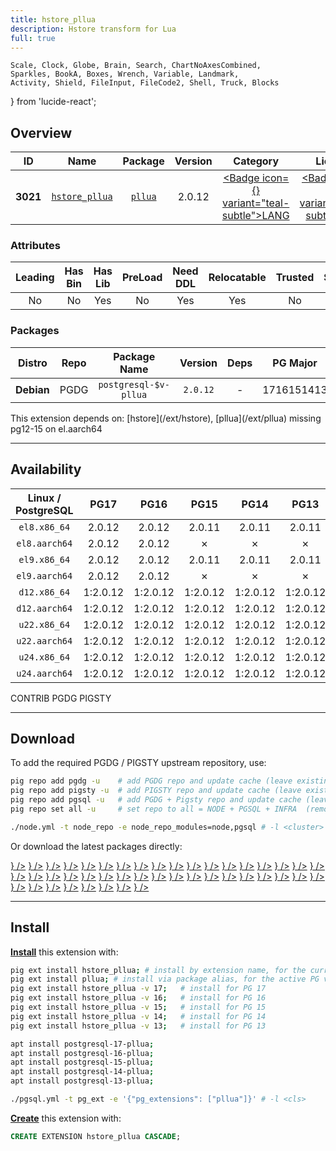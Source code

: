 ```yaml
---
title: hstore_pllua
description: Hstore transform for Lua
full: true
---
```


    Scale, Clock, Globe, Brain, Search, ChartNoAxesCombined,
    Sparkles, BookA, Boxes, Wrench, Variable, Landmark,
    Activity, Shield, FileInput, FileCode2, Shell, Truck, Blocks
} from 'lucide-react';

## Overview

| <TooltipIconButton tooltip="Extension unique identifier" side="top">ID</TooltipIconButton> | <TooltipIconButton tooltip="Extension name" side="top">Name</TooltipIconButton> | <TooltipIconButton tooltip="Package name for installation" side="top">Package</TooltipIconButton> | <TooltipIconButton tooltip="Latest available extension version" side="top">Version</TooltipIconButton> | <TooltipIconButton tooltip="Extension category" side="top">Category</TooltipIconButton> | <TooltipIconButton tooltip="Open source license" side="top">License</TooltipIconButton> | <TooltipIconButton tooltip="Programming language" side="top">Lang</TooltipIconButton> |
|:--------:|:--------:|:----------:|:--------------:|:---------------------------------------:|:------------------------------------------------------:|:----:|
| **3021** | [`hstore_pllua`](https://github.com/pllua/pllua) | [`pllua`](/ext/pllua) | 2.0.12 | <a href="/ext/lang" className="no-underline"><Badge icon={<BookA />} variant="teal-subtle">LANG</Badge></a> | <a href="/ext/list/license#mit" className="no-underline"><Badge icon={<Scale />} variant="blue-subtle">MIT</Badge></a> | <a href="/ext/list/lang#c"><Badge icon={<FileCode2 />} variant="blue-subtle">C</Badge></a> |

### Attributes

| <TooltipIconButton tooltip="The Primary Leading extension in the Package" side="top">Leading</TooltipIconButton> | <TooltipIconButton tooltip="Contains binary utils" side="top">Has Bin</TooltipIconButton> | <TooltipIconButton tooltip="Contains .so shared library files" side="top">Has Lib</TooltipIconButton> | <TooltipIconButton tooltip="Requires preloading via shared_preload_libraries" side="top">PreLoad</TooltipIconButton> | <TooltipIconButton tooltip="Requires CREATE EXTENSION DDL command" side="top">Need DDL</TooltipIconButton> | <TooltipIconButton tooltip="Can be installed in any schema" side="top">Relocatable</TooltipIconButton> | <TooltipIconButton tooltip="Can be created by non-superuser" side="top">Trusted</TooltipIconButton> | <TooltipIconButton tooltip="Schemas used by this extension" side="top">Schemas</TooltipIconButton> |
|:-------:|:-------:|:-------:|:-------:|:--------:|:-----------:|:-------:|:-------:|
| No | No | Yes | No | Yes | Yes | No | - |

### Packages

| <TooltipIconButton tooltip="Linux distribution family, EL or Debian" side="top">Distro</TooltipIconButton> | <TooltipIconButton tooltip="Package repository" side="top">Repo</TooltipIconButton> | <TooltipIconButton tooltip="The RPM/DEB Package Name Pattern (replace $v with real pg major)" side="top">Package Name</TooltipIconButton> | <TooltipIconButton tooltip="Latest package version" side="top">Version</TooltipIconButton> | <TooltipIconButton tooltip="RPM/DEB Package dependencies" side="top">Deps</TooltipIconButton> | <TooltipIconButton tooltip="Available in these PostgreSQL Major Versions" side="top">PG Major</TooltipIconButton> |
|:----------:|:--------:|:------------------------:|:-----------:|:------------:|:------------------:|
| **Debian** | <Badge variant="blue-subtle"><span className="font-bold">PGDG</span></Badge> | `postgresql-$v-pllua` | `2.0.12` | - | <Badge variant="green-subtle">17</Badge><Badge variant="green-subtle">16</Badge><Badge variant="green-subtle">15</Badge><Badge variant="green-subtle">14</Badge><Badge variant="green-subtle">13</Badge> |


<Callout title="Dependencies" type="warn">
    This extension depends on: [hstore](/ext/hstore), [pllua](/ext/pllua)
</Callout>

<Callout title="Comments" type="info">
    missing pg12-15 on el.aarch64
</Callout>


------

## Availability

| <TooltipIconButton tooltip="Linux Distro Arch / PostgreSQL Major Version" side="top">Linux / PostgreSQL </TooltipIconButton> | **PG17** | **PG16** | **PG15** | **PG14** | **PG13** |
|:-----:|:-----:|:-----:|:-----:|:-----:|:-----:|
| `el8.x86_64` | <Badge variant="blue-subtle">2.0.12</Badge> | <Badge variant="blue-subtle">2.0.12</Badge> | <Badge variant="blue-subtle">2.0.11</Badge> | <Badge variant="blue-subtle">2.0.11</Badge> | <Badge variant="blue-subtle">2.0.11</Badge> |
| `el8.aarch64` | <Badge variant="blue-subtle">2.0.12</Badge> | <Badge variant="blue-subtle">2.0.12</Badge> | <Badge variant="red-subtle">✗</Badge> | <Badge variant="red-subtle">✗</Badge> | <Badge variant="red-subtle">✗</Badge> |
| `el9.x86_64` | <Badge variant="blue-subtle">2.0.12</Badge> | <Badge variant="blue-subtle">2.0.12</Badge> | <Badge variant="blue-subtle">2.0.11</Badge> | <Badge variant="blue-subtle">2.0.11</Badge> | <Badge variant="blue-subtle">2.0.11</Badge> |
| `el9.aarch64` | <Badge variant="blue-subtle">2.0.12</Badge> | <Badge variant="blue-subtle">2.0.12</Badge> | <Badge variant="red-subtle">✗</Badge> | <Badge variant="red-subtle">✗</Badge> | <Badge variant="red-subtle">✗</Badge> |
| `d12.x86_64` | <Badge variant="blue-subtle">1:2.0.12</Badge> | <Badge variant="blue-subtle">1:2.0.12</Badge> | <Badge variant="blue-subtle">1:2.0.12</Badge> | <Badge variant="blue-subtle">1:2.0.12</Badge> | <Badge variant="blue-subtle">1:2.0.12</Badge> |
| `d12.aarch64` | <Badge variant="blue-subtle">1:2.0.12</Badge> | <Badge variant="blue-subtle">1:2.0.12</Badge> | <Badge variant="blue-subtle">1:2.0.12</Badge> | <Badge variant="blue-subtle">1:2.0.12</Badge> | <Badge variant="blue-subtle">1:2.0.12</Badge> |
| `u22.x86_64` | <Badge variant="blue-subtle">1:2.0.12</Badge> | <Badge variant="blue-subtle">1:2.0.12</Badge> | <Badge variant="blue-subtle">1:2.0.12</Badge> | <Badge variant="blue-subtle">1:2.0.12</Badge> | <Badge variant="blue-subtle">1:2.0.12</Badge> |
| `u22.aarch64` | <Badge variant="blue-subtle">1:2.0.12</Badge> | <Badge variant="blue-subtle">1:2.0.12</Badge> | <Badge variant="blue-subtle">1:2.0.12</Badge> | <Badge variant="blue-subtle">1:2.0.12</Badge> | <Badge variant="blue-subtle">1:2.0.12</Badge> |
| `u24.x86_64` | <Badge variant="blue-subtle">1:2.0.12</Badge> | <Badge variant="blue-subtle">1:2.0.12</Badge> | <Badge variant="blue-subtle">1:2.0.12</Badge> | <Badge variant="blue-subtle">1:2.0.12</Badge> | <Badge variant="blue-subtle">1:2.0.12</Badge> |
| `u24.aarch64` | <Badge variant="blue-subtle">1:2.0.12</Badge> | <Badge variant="blue-subtle">1:2.0.12</Badge> | <Badge variant="blue-subtle">1:2.0.12</Badge> | <Badge variant="blue-subtle">1:2.0.12</Badge> | <Badge variant="blue-subtle">1:2.0.12</Badge> |

<Badge variant="green-subtle"><span className="font-black">CONTRIB</span></Badge> <Badge variant="blue-subtle"><span className="font-black">PGDG</span></Badge> <Badge variant="amber-subtle"><span className="font-black">PIGSTY</span></Badge>

------

## Download

To add the required PGDG / PIGSTY upstream repository, use:

```bash tab="pig"
pig repo add pgdg -u    # add PGDG repo and update cache (leave existing repos)
pig repo add pigsty -u  # add PIGSTY repo and update cache (leave existing repos)
pig repo add pgsql -u   # add PGDG + Pigsty repo and update cache (leave existing repos)
pig repo set all -u     # set repo to all = NODE + PGSQL + INFRA  (remove existing repos)
```
```bash tab="pigsty"
./node.yml -t node_repo -e node_repo_modules=node,pgsql # -l <cluster>
```

Or download the latest packages directly:

<Files>
    <Folder name="el8.x86_64">
        <a href="https://download.postgresql.org/pub/repos/yum/17/redhat/rhel-8-x86_64/pllua_17-2.0.12-3PGDG.rhel8.x86_64.rpm"><File name="pllua_17-2.0.12-3PGDG.rhel8.x86_64.rpm" icon={<Package className="text-emerald-500" />} /></a>
        <a href="https://download.postgresql.org/pub/repos/yum/16/redhat/rhel-8-x86_64/pllua_16-2.0.12-1PGDG.rhel8.x86_64.rpm"><File name="pllua_16-2.0.12-1PGDG.rhel8.x86_64.rpm" icon={<Package className="text-emerald-500" />} /></a>
        <a href="https://download.postgresql.org/pub/repos/yum/15/redhat/rhel-8-x86_64/pllua_15-2.0.11-1.rhel8.x86_64.rpm"><File name="pllua_15-2.0.11-1.rhel8.x86_64.rpm" icon={<Package className="text-emerald-500" />} /></a>
        <a href="https://download.postgresql.org/pub/repos/yum/14/redhat/rhel-8-x86_64/pllua_14-2.0.11-1.rhel8.x86_64.rpm"><File name="pllua_14-2.0.11-1.rhel8.x86_64.rpm" icon={<Package className="text-emerald-500" />} /></a>
        <a href="https://download.postgresql.org/pub/repos/yum/13/redhat/rhel-8-x86_64/pllua_13-2.0.11-1.rhel8.x86_64.rpm"><File name="pllua_13-2.0.11-1.rhel8.x86_64.rpm" icon={<Package className="text-emerald-500" />} /></a>
    </Folder>
    <Folder name="el8.aarch64">
        <a href="https://download.postgresql.org/pub/repos/yum/17/redhat/rhel-8-aarch64/pllua_17-2.0.12-3PGDG.rhel8.aarch64.rpm"><File name="pllua_17-2.0.12-3PGDG.rhel8.aarch64.rpm" icon={<Package className="text-orange-500" />} /></a>
        <a href="https://download.postgresql.org/pub/repos/yum/16/redhat/rhel-8-aarch64/pllua_16-2.0.12-1PGDG.rhel8.aarch64.rpm"><File name="pllua_16-2.0.12-1PGDG.rhel8.aarch64.rpm" icon={<Package className="text-orange-500" />} /></a>
    </Folder>
    <Folder name="el9.x86_64">
        <a href="https://download.postgresql.org/pub/repos/yum/17/redhat/rhel-9-x86_64/pllua_17-2.0.12-3PGDG.rhel9.x86_64.rpm"><File name="pllua_17-2.0.12-3PGDG.rhel9.x86_64.rpm" icon={<Package className="text-emerald-500" />} /></a>
        <a href="https://download.postgresql.org/pub/repos/yum/16/redhat/rhel-9-x86_64/pllua_16-2.0.12-1PGDG.rhel9.x86_64.rpm"><File name="pllua_16-2.0.12-1PGDG.rhel9.x86_64.rpm" icon={<Package className="text-emerald-500" />} /></a>
        <a href="https://download.postgresql.org/pub/repos/yum/15/redhat/rhel-9-x86_64/pllua_15-2.0.11-1.rhel9.x86_64.rpm"><File name="pllua_15-2.0.11-1.rhel9.x86_64.rpm" icon={<Package className="text-emerald-500" />} /></a>
        <a href="https://download.postgresql.org/pub/repos/yum/14/redhat/rhel-9-x86_64/pllua_14-2.0.11-1.rhel9.x86_64.rpm"><File name="pllua_14-2.0.11-1.rhel9.x86_64.rpm" icon={<Package className="text-emerald-500" />} /></a>
        <a href="https://download.postgresql.org/pub/repos/yum/13/redhat/rhel-9-x86_64/pllua_13-2.0.11-1.rhel9.x86_64.rpm"><File name="pllua_13-2.0.11-1.rhel9.x86_64.rpm" icon={<Package className="text-emerald-500" />} /></a>
    </Folder>
    <Folder name="el9.aarch64">
        <a href="https://download.postgresql.org/pub/repos/yum/17/redhat/rhel-9-aarch64/pllua_17-2.0.12-3PGDG.rhel9.aarch64.rpm"><File name="pllua_17-2.0.12-3PGDG.rhel9.aarch64.rpm" icon={<Package className="text-orange-500" />} /></a>
        <a href="https://download.postgresql.org/pub/repos/yum/16/redhat/rhel-9-aarch64/pllua_16-2.0.12-1PGDG.rhel9.aarch64.rpm"><File name="pllua_16-2.0.12-1PGDG.rhel9.aarch64.rpm" icon={<Package className="text-orange-500" />} /></a>
    </Folder>
    <Folder name="d12.x86_64">
        <a href="https://apt.postgresql.org/pub/repos/apt/pool/main/p/postgresql-pllua/postgresql-17-pllua_2.0.12-5.pgdg120+1_arm64.deb"><File name="postgresql-17-pllua_2.0.12-5.pgdg120+1_arm64.deb" icon={<Box className="text-emerald-500" />} /></a>
        <a href="https://apt.postgresql.org/pub/repos/apt/pool/main/p/postgresql-pllua/postgresql-16-pllua_2.0.12-5.pgdg120+1_arm64.deb"><File name="postgresql-16-pllua_2.0.12-5.pgdg120+1_arm64.deb" icon={<Box className="text-emerald-500" />} /></a>
        <a href="https://apt.postgresql.org/pub/repos/apt/pool/main/p/postgresql-pllua/postgresql-15-pllua_2.0.12-5.pgdg120+1_arm64.deb"><File name="postgresql-15-pllua_2.0.12-5.pgdg120+1_arm64.deb" icon={<Box className="text-emerald-500" />} /></a>
        <a href="https://apt.postgresql.org/pub/repos/apt/pool/main/p/postgresql-pllua/postgresql-14-pllua_2.0.12-5.pgdg120+1_arm64.deb"><File name="postgresql-14-pllua_2.0.12-5.pgdg120+1_arm64.deb" icon={<Box className="text-emerald-500" />} /></a>
        <a href="https://apt.postgresql.org/pub/repos/apt/pool/main/p/postgresql-pllua/postgresql-13-pllua_2.0.12-5.pgdg120+1_arm64.deb"><File name="postgresql-13-pllua_2.0.12-5.pgdg120+1_arm64.deb" icon={<Box className="text-emerald-500" />} /></a>
    </Folder>
    <Folder name="d12.aarch64">
        <a href="https://apt.postgresql.org/pub/repos/apt/pool/main/p/postgresql-pllua/postgresql-17-pllua_2.0.12-5.pgdg120+1_amd64.deb"><File name="postgresql-17-pllua_2.0.12-5.pgdg120+1_amd64.deb" icon={<Box className="text-orange-500" />} /></a>
        <a href="https://apt.postgresql.org/pub/repos/apt/pool/main/p/postgresql-pllua/postgresql-16-pllua_2.0.12-5.pgdg120+1_amd64.deb"><File name="postgresql-16-pllua_2.0.12-5.pgdg120+1_amd64.deb" icon={<Box className="text-orange-500" />} /></a>
        <a href="https://apt.postgresql.org/pub/repos/apt/pool/main/p/postgresql-pllua/postgresql-15-pllua_2.0.12-5.pgdg120+1_amd64.deb"><File name="postgresql-15-pllua_2.0.12-5.pgdg120+1_amd64.deb" icon={<Box className="text-orange-500" />} /></a>
        <a href="https://apt.postgresql.org/pub/repos/apt/pool/main/p/postgresql-pllua/postgresql-14-pllua_2.0.12-5.pgdg120+1_amd64.deb"><File name="postgresql-14-pllua_2.0.12-5.pgdg120+1_amd64.deb" icon={<Box className="text-orange-500" />} /></a>
        <a href="https://apt.postgresql.org/pub/repos/apt/pool/main/p/postgresql-pllua/postgresql-13-pllua_2.0.12-5.pgdg120+1_amd64.deb"><File name="postgresql-13-pllua_2.0.12-5.pgdg120+1_amd64.deb" icon={<Box className="text-orange-500" />} /></a>
    </Folder>
    <Folder name="u22.x86_64">
        <a href="https://apt.postgresql.org/pub/repos/apt/pool/main/p/postgresql-pllua/postgresql-17-pllua_2.0.12-5.pgdg22.04+1_amd64.deb"><File name="postgresql-17-pllua_2.0.12-5.pgdg22.04+1_amd64.deb" icon={<Box className="text-emerald-500" />} /></a>
        <a href="https://apt.postgresql.org/pub/repos/apt/pool/main/p/postgresql-pllua/postgresql-16-pllua_2.0.12-5.pgdg22.04+1_amd64.deb"><File name="postgresql-16-pllua_2.0.12-5.pgdg22.04+1_amd64.deb" icon={<Box className="text-emerald-500" />} /></a>
        <a href="https://apt.postgresql.org/pub/repos/apt/pool/main/p/postgresql-pllua/postgresql-15-pllua_2.0.12-5.pgdg22.04+1_amd64.deb"><File name="postgresql-15-pllua_2.0.12-5.pgdg22.04+1_amd64.deb" icon={<Box className="text-emerald-500" />} /></a>
        <a href="https://apt.postgresql.org/pub/repos/apt/pool/main/p/postgresql-pllua/postgresql-14-pllua_2.0.12-5.pgdg22.04+1_amd64.deb"><File name="postgresql-14-pllua_2.0.12-5.pgdg22.04+1_amd64.deb" icon={<Box className="text-emerald-500" />} /></a>
        <a href="https://apt.postgresql.org/pub/repos/apt/pool/main/p/postgresql-pllua/postgresql-13-pllua_2.0.12-5.pgdg22.04+1_amd64.deb"><File name="postgresql-13-pllua_2.0.12-5.pgdg22.04+1_amd64.deb" icon={<Box className="text-emerald-500" />} /></a>
    </Folder>
    <Folder name="u22.aarch64">
        <a href="https://apt.postgresql.org/pub/repos/apt/pool/main/p/postgresql-pllua/postgresql-17-pllua_2.0.12-5.pgdg22.04+1_arm64.deb"><File name="postgresql-17-pllua_2.0.12-5.pgdg22.04+1_arm64.deb" icon={<Box className="text-orange-500" />} /></a>
        <a href="https://apt.postgresql.org/pub/repos/apt/pool/main/p/postgresql-pllua/postgresql-16-pllua_2.0.12-5.pgdg22.04+1_arm64.deb"><File name="postgresql-16-pllua_2.0.12-5.pgdg22.04+1_arm64.deb" icon={<Box className="text-orange-500" />} /></a>
        <a href="https://apt.postgresql.org/pub/repos/apt/pool/main/p/postgresql-pllua/postgresql-15-pllua_2.0.12-5.pgdg22.04+1_arm64.deb"><File name="postgresql-15-pllua_2.0.12-5.pgdg22.04+1_arm64.deb" icon={<Box className="text-orange-500" />} /></a>
        <a href="https://apt.postgresql.org/pub/repos/apt/pool/main/p/postgresql-pllua/postgresql-14-pllua_2.0.12-5.pgdg22.04+1_arm64.deb"><File name="postgresql-14-pllua_2.0.12-5.pgdg22.04+1_arm64.deb" icon={<Box className="text-orange-500" />} /></a>
        <a href="https://apt.postgresql.org/pub/repos/apt/pool/main/p/postgresql-pllua/postgresql-13-pllua_2.0.12-5.pgdg22.04+1_arm64.deb"><File name="postgresql-13-pllua_2.0.12-5.pgdg22.04+1_arm64.deb" icon={<Box className="text-orange-500" />} /></a>
    </Folder>
    <Folder name="u24.x86_64">
        <a href="https://apt.postgresql.org/pub/repos/apt/pool/main/p/postgresql-pllua/postgresql-17-pllua_2.0.12-5.pgdg24.04+1_amd64.deb"><File name="postgresql-17-pllua_2.0.12-5.pgdg24.04+1_amd64.deb" icon={<Box className="text-emerald-500" />} /></a>
        <a href="https://apt.postgresql.org/pub/repos/apt/pool/main/p/postgresql-pllua/postgresql-16-pllua_2.0.12-5.pgdg24.04+1_amd64.deb"><File name="postgresql-16-pllua_2.0.12-5.pgdg24.04+1_amd64.deb" icon={<Box className="text-emerald-500" />} /></a>
        <a href="https://apt.postgresql.org/pub/repos/apt/pool/main/p/postgresql-pllua/postgresql-15-pllua_2.0.12-5.pgdg24.04+1_amd64.deb"><File name="postgresql-15-pllua_2.0.12-5.pgdg24.04+1_amd64.deb" icon={<Box className="text-emerald-500" />} /></a>
        <a href="https://apt.postgresql.org/pub/repos/apt/pool/main/p/postgresql-pllua/postgresql-14-pllua_2.0.12-5.pgdg24.04+1_amd64.deb"><File name="postgresql-14-pllua_2.0.12-5.pgdg24.04+1_amd64.deb" icon={<Box className="text-emerald-500" />} /></a>
        <a href="https://apt.postgresql.org/pub/repos/apt/pool/main/p/postgresql-pllua/postgresql-13-pllua_2.0.12-5.pgdg24.04+1_amd64.deb"><File name="postgresql-13-pllua_2.0.12-5.pgdg24.04+1_amd64.deb" icon={<Box className="text-emerald-500" />} /></a>
    </Folder>
    <Folder name="u24.aarch64">
        <a href="https://apt.postgresql.org/pub/repos/apt/pool/main/p/postgresql-pllua/postgresql-17-pllua_2.0.12-5.pgdg24.04+1_arm64.deb"><File name="postgresql-17-pllua_2.0.12-5.pgdg24.04+1_arm64.deb" icon={<Box className="text-orange-500" />} /></a>
        <a href="https://apt.postgresql.org/pub/repos/apt/pool/main/p/postgresql-pllua/postgresql-16-pllua_2.0.12-5.pgdg24.04+1_arm64.deb"><File name="postgresql-16-pllua_2.0.12-5.pgdg24.04+1_arm64.deb" icon={<Box className="text-orange-500" />} /></a>
        <a href="https://apt.postgresql.org/pub/repos/apt/pool/main/p/postgresql-pllua/postgresql-15-pllua_2.0.12-5.pgdg24.04+1_arm64.deb"><File name="postgresql-15-pllua_2.0.12-5.pgdg24.04+1_arm64.deb" icon={<Box className="text-orange-500" />} /></a>
        <a href="https://apt.postgresql.org/pub/repos/apt/pool/main/p/postgresql-pllua/postgresql-14-pllua_2.0.12-5.pgdg24.04+1_arm64.deb"><File name="postgresql-14-pllua_2.0.12-5.pgdg24.04+1_arm64.deb" icon={<Box className="text-orange-500" />} /></a>
        <a href="https://apt.postgresql.org/pub/repos/apt/pool/main/p/postgresql-pllua/postgresql-13-pllua_2.0.12-5.pgdg24.04+1_arm64.deb"><File name="postgresql-13-pllua_2.0.12-5.pgdg24.04+1_arm64.deb" icon={<Box className="text-orange-500" />} /></a>
    </Folder>
</Files>

------

## Install

[**Install**](/docs/pgsql/extension/install) this extension with:

```bash tab="pig"
pig ext install hstore_pllua; # install by extension name, for the current active PG version
pig ext install pllua; # install via package alias, for the active PG version
pig ext install hstore_pllua -v 17;   # install for PG 17
pig ext install hstore_pllua -v 16;   # install for PG 16
pig ext install hstore_pllua -v 15;   # install for PG 15
pig ext install hstore_pllua -v 14;   # install for PG 14
pig ext install hstore_pllua -v 13;   # install for PG 13
```
```bash tab="apt" 
apt install postgresql-17-pllua;
apt install postgresql-16-pllua;
apt install postgresql-15-pllua;
apt install postgresql-14-pllua;
apt install postgresql-13-pllua;
```
```bash tab="ansible"
./pgsql.yml -t pg_ext -e '{"pg_extensions": ["pllua"]}' # -l <cls>
```

[**Create**](/docs/pgsql/extension/create) this extension with:

```sql
CREATE EXTENSION hstore_pllua CASCADE;
```


